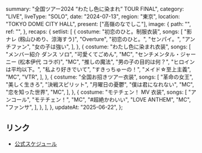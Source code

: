   summary: "全国ツアー2024 “わたし色に染まれ” TOUR FINAL",
  category: "LIVE",
  liveType: "SOLO",
  date: "2024-07-13",
  region: "東京",
  location: "TOKYO DOME CITY HALL",
  present: ["高嶺のなでしこ"],
  image: {
    path: "",
    ref: "",
  },
  recaps: {
    setlist: [
      {
        costume: "初恋のひと。制服衣装",
        songs: [
          "影ナレ (籾山ひめり、涼海すう)",
          "Overture",
          "初恋のひと。",
          "センパイ。",
          "アンチファン",
          "女の子は強い",
        ],
      },
      {
        costume: "わたし色に染まれ衣装",
        songs: [
          "メンバー紹介 ダンス ソロ",
          "可愛くてごめん",
          "MC",
          "センチメンタル・ジャーニー (松本伊代 コラボ)",
          "MC",
          "推しの魔法",
          "男の子の目的は何？",
          "ヒロインは平均以下。",
          "私より好きでいて",
          "すきっちゅーの！",
          "メイド☆至上主義",
          "MC",
          "VTR",
        ],
      },
      {
        costume: "全国お招きツアー衣装",
        songs: [
          "革命の女王",
          "美しく生きろ",
          "決戦スピリット",
          "月曜日の憂鬱",
          "僕は君になれない",
          "MC",
          "恋を知った世界",
          "MC",
        ],
      },
      {
        costume: "モテチェン！ MV 衣装",
        songs: [
          "アンコール",
          "モテチェン！",
          "MC",
          "#超絶かわいい",
          "LOVE ANTHEM",
          "MC",
          "ファンサ",
        ],
      },
    ],
  },
  updateAt: "2025-06-22",
};

## リンク

- [公式スケジュール](https://takanenonadeshiko.jp/?p=1883)
